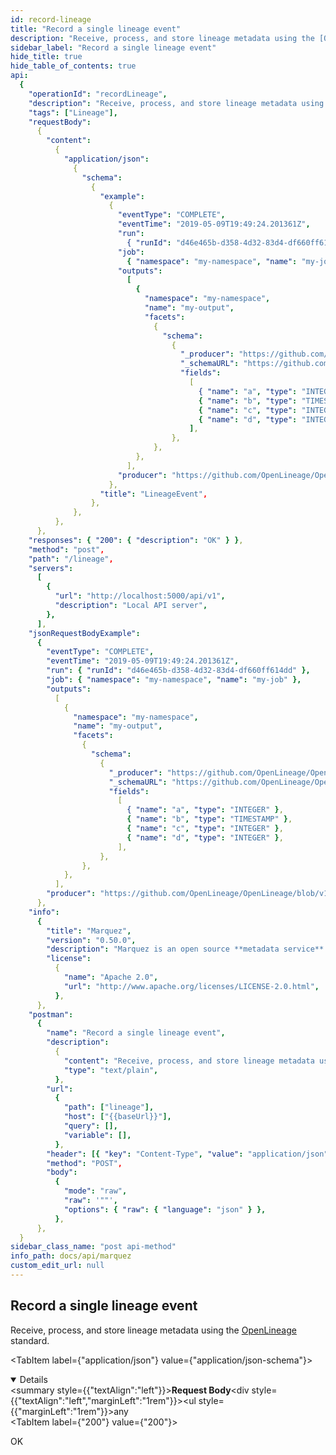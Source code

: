 ```yaml
---
id: record-lineage
title: "Record a single lineage event"
description: "Receive, process, and store lineage metadata using the [OpenLineage](https://github.com/OpenLineage/OpenLineage/blob/main/spec/OpenLineage.json) standard."
sidebar_label: "Record a single lineage event"
hide_title: true
hide_table_of_contents: true
api:
  {
    "operationId": "recordLineage",
    "description": "Receive, process, and store lineage metadata using the [OpenLineage](https://github.com/OpenLineage/OpenLineage/blob/main/spec/OpenLineage.json) standard.",
    "tags": ["Lineage"],
    "requestBody":
      {
        "content":
          {
            "application/json":
              {
                "schema":
                  {
                    "example":
                      {
                        "eventType": "COMPLETE",
                        "eventTime": "2019-05-09T19:49:24.201361Z",
                        "run":
                          { "runId": "d46e465b-d358-4d32-83d4-df660ff614dd" },
                        "job":
                          { "namespace": "my-namespace", "name": "my-job" },
                        "outputs":
                          [
                            {
                              "namespace": "my-namespace",
                              "name": "my-output",
                              "facets":
                                {
                                  "schema":
                                    {
                                      "_producer": "https://github.com/OpenLineage/OpenLineage/blob/v1-0-0/client",
                                      "_schemaURL": "https://github.com/OpenLineage/OpenLineage/blob/v1-0-0/spec/OpenLineage.json#/definitions/SchemaDatasetFacet",
                                      "fields":
                                        [
                                          { "name": "a", "type": "INTEGER" },
                                          { "name": "b", "type": "TIMESTAMP" },
                                          { "name": "c", "type": "INTEGER" },
                                          { "name": "d", "type": "INTEGER" },
                                        ],
                                    },
                                },
                            },
                          ],
                        "producer": "https://github.com/OpenLineage/OpenLineage/blob/v1-0-0/client",
                      },
                    "title": "LineageEvent",
                  },
              },
          },
      },
    "responses": { "200": { "description": "OK" } },
    "method": "post",
    "path": "/lineage",
    "servers":
      [
        {
          "url": "http://localhost:5000/api/v1",
          "description": "Local API server",
        },
      ],
    "jsonRequestBodyExample":
      {
        "eventType": "COMPLETE",
        "eventTime": "2019-05-09T19:49:24.201361Z",
        "run": { "runId": "d46e465b-d358-4d32-83d4-df660ff614dd" },
        "job": { "namespace": "my-namespace", "name": "my-job" },
        "outputs":
          [
            {
              "namespace": "my-namespace",
              "name": "my-output",
              "facets":
                {
                  "schema":
                    {
                      "_producer": "https://github.com/OpenLineage/OpenLineage/blob/v1-0-0/client",
                      "_schemaURL": "https://github.com/OpenLineage/OpenLineage/blob/v1-0-0/spec/OpenLineage.json#/definitions/SchemaDatasetFacet",
                      "fields":
                        [
                          { "name": "a", "type": "INTEGER" },
                          { "name": "b", "type": "TIMESTAMP" },
                          { "name": "c", "type": "INTEGER" },
                          { "name": "d", "type": "INTEGER" },
                        ],
                    },
                },
            },
          ],
        "producer": "https://github.com/OpenLineage/OpenLineage/blob/v1-0-0/client",
      },
    "info":
      {
        "title": "Marquez",
        "version": "0.50.0",
        "description": "Marquez is an open source **metadata service** for the **collection**, **aggregation**, and **visualization** of a data ecosystem's metadata.",
        "license":
          {
            "name": "Apache 2.0",
            "url": "http://www.apache.org/licenses/LICENSE-2.0.html",
          },
      },
    "postman":
      {
        "name": "Record a single lineage event",
        "description":
          {
            "content": "Receive, process, and store lineage metadata using the [OpenLineage](https://github.com/OpenLineage/OpenLineage/blob/main/spec/OpenLineage.json) standard.",
            "type": "text/plain",
          },
        "url":
          {
            "path": ["lineage"],
            "host": ["{{baseUrl}}"],
            "query": [],
            "variable": [],
          },
        "header": [{ "key": "Content-Type", "value": "application/json" }],
        "method": "POST",
        "body":
          {
            "mode": "raw",
            "raw": '""',
            "options": { "raw": { "language": "json" } },
          },
      },
  }
sidebar_class_name: "post api-method"
info_path: docs/api/marquez
custom_edit_url: null
---
```



## Record a single lineage event

Receive, process, and store lineage metadata using the [OpenLineage](https://github.com/OpenLineage/OpenLineage/blob/main/spec/OpenLineage.json) standard.

<MimeTabs><TabItem label={"application/json"} value={"application/json-schema"}><details style={{}} data-collapsed={false} open={true}><summary style={{"textAlign":"left"}}><strong>Request Body</strong></summary><div style={{"textAlign":"left","marginLeft":"1rem"}}></div><ul style={{"marginLeft":"1rem"}}>any</ul></details></TabItem></MimeTabs><div><ApiTabs><TabItem label={"200"} value={"200"}><div>

OK

</div><div></div></TabItem></ApiTabs></div>

